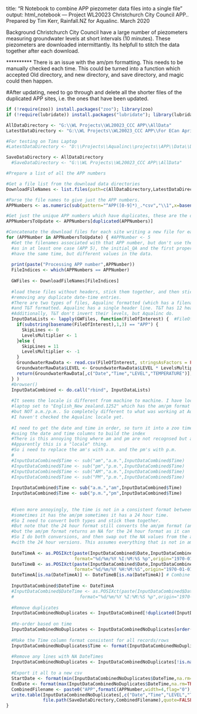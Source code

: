 
title: "R Notebook to combine APP piezometer data files into a single file"
output: html_notebook
---
Project WL20023 Christchurch City Council APP..
Prepared by Tim Kerr, Rainfall.NZ for Aqualinc.
March 2020

Background
Christchurch City Council have a large number of piezometers measuring groundwater levels at short intervals (10 minutes).
These piezometers are downloaded intermittantly.
Its helpfull to stitch the data together after each download.

********** There is an issue with the am/pm formatting. This needs to be manually checked each time.
This could be turned into a function which accepted Old directory, and new directory, and save directory, and magic could then happen.

#After updating, need to go through and delete all the shorter files of the duplicated APP sites, i.e. the ones that have been updated.

```r
if (!require(zoo)) install.packages("zoo"); library(zoo)
if (!require(lubridate)) install.packages("lubridate"); library(lubridate)

AllDataDirectory <- "G:\\WL Projects\\WL20023_CCC APP\\AllData"
LatestDataDirectory <- "G:\\WL Projects\\WL20023_CCC APP\\For ECan April-May 2021\\April-May Download Run\\April-May Data 2021\\BaroAndOffsetCorrected"

#For testing on Tims Laptop
#LatestDataDirectory <- "D:\\Projects\\Aqualinc\\projects\\APP\\Data\\Data Harvest 202106\\BaroAndOffsetCorrected"

SaveDataDirectory <- AllDataDirectory
  #SaveDataDirectory <- "G:\\WL Projects\\WL20023_CCC APP\\AllData"

#Prepare a list of all the APP numbers

#Get a file list from the download data directories
DownloadFileNames <- list.files(path=c(AllDataDirectory,LatestDataDirectory),pattern="^APP[0-9]{4}_[0-9]{8}-[0-9]{8}\\.csv",full.names = TRUE)

#Parse the file names to give just the APP numbers.
APPNumbers <- as.numeric(sub(pattern="^APP([0-9]*)_.*csv","\\1",x=basename(DownloadFileNames)))

#Get just the unique APP numbers which have duplicates, these are the ones that need updating
APPNumbersToUpdate <- APPNumbers[duplicated(APPNumbers)]

#Concatenate the download files for each site writing a new file for each one as we go
for (APPNumber in APPNumbersToUpdate) { #APPNumber <- 5
  #Get the filenames associated with that APP number, but don't use the "initial_QA" files 
  #as in at least one case (APP 5), the initial_QA and the first proper download 
  #have the same time, but different values in the data.
  
  print(paste("Processing APP number",APPNumber))
  FileIndices <- which(APPNumbers == APPNumber)
  
  GWFiles <- DownloadFileNames[FileIndices]
  
  #load these files without headers, stick them together, and then stick them in the complete file, 
  #removing any duplicate date-time entries.
  #There are two types of files, Aqualinc formatted (which has a filename that starts with "APP") 
  #and T&T formatted. Aqualinc has a single header line. T&T has 12 header lines.
  #Additionally, T&T don't invert their levels, but Aqualinc do.
  InputDataLists <- lapply(GWFiles, function(FileOfInterest) {  #FileOfInterest <- GWFiles[1]
    if(substring(basename(FileOfInterest),1,3) == "APP") {
      SkipLines <- 0
      LevelsMultiplier <- 1
    }else {
      SkipLines = 11
      LevelsMultiplier <- -1
    }
    GroundwaterRawData <- read.csv(FileOfInterest, stringsAsFactors = FALSE,skip = SkipLines)
    GroundwaterRawData$LEVEL <- GroundwaterRawData$LEVEL * LevelsMultiplier
    return(GroundwaterRawData[,c("Date","Time","LEVEL","TEMPERATURE")])
  } )
  #browser()
  InputDataCombined <- do.call("rbind", InputDataLists)
  
  #It seems the locale is different from machine to machine. I have locale on my 
  #laptop set to "English_New zealand.1252" which has the am/pm format as am/pm or AM/PM, 
  #but NOT a.m./p.m.. So completely different to what was working at Aqualinc! 
  #I haven't checked the Aqualinc locale yet.
  
  #I need to get the date and time in order, so turn it into a zoo time series object 
  #using the date and time columns to build the index
  #There is this annoying thing where am and pm are not recognsed but a.m. and p.m. are. 
  #Apparently this is a "locale" thing.
  #So i need to replace the am's with a.m. and the pm's with p.m.
  #
  #InputDataCombined$Time <- sub("am","a.m.",InputDataCombined$Time)
  #InputDataCombined$Time <- sub("pm","p.m.",InputDataCombined$Time)
  #InputDataCombined$Time <- sub("AM","a.m.",InputDataCombined$Time)
  #InputDataCombined$Time <- sub("PM","p.m.",InputDataCombined$Time)
  
  InputDataCombined$Time <- sub("a.m.","am",InputDataCombined$Time)
  InputDataCombined$Time <- sub("p.m.","pm",InputDataCombined$Time)
  
  
  #Even more annoyingly, the time is not in a consistent format between files, 
  #sometimes it has the am/pm sometimes it has a 24 hour time.
  #So I need to convert both types and stick them together.
  #But note that the 24 hour format still converts the am/pm format (and gets it wrong), 
  #but the am/pm format returns an NA for the 24 hour format as it can't find the am/pm characters. 
  #So I do both conversions, and then swap out the NA values from the am/pm attempt 
  #with the 24 hour versions. This assumes everything that is not in am/pm format is in 24 hour format.
  
  DateTimeA <- as.POSIXct(paste(InputDataCombined$Date,InputDataCombined$Time),
                          format="%d/%m/%Y %I:%M:%S %p",origin="1970-01-01",tz="Etc/GMT-12")
  DateTimeB <- as.POSIXct(paste(InputDataCombined$Date,InputDataCombined$Time),
                          format="%d/%m/%Y %H:%M:%S",origin="1970-01-01",tz="Etc/GMT-12")
  DateTimeA[is.na(DateTimeA)] <- DateTimeB[is.na(DateTimeA)] # Combine both while keeping their ranks
  
  InputDataCombined$DateTime <- DateTimeA
  #InputDataCombined$DateTime <- as.POSIXct(paste(InputDataCombined$Date,InputDataCombined$Time),
  #                         format="%d/%m/%Y %I:%M:%S %p",origin="1970-01-01",tz="Etc/GMT-12")
  
  #Remove duplicates
  InputDataCombinedNoDuplicates <- InputDataCombined[!duplicated(InputDataCombined$DateTime,fromLast=TRUE),]
  
  #Re-order based on time
  InputDataCombinedNoDuplicates <- InputDataCombinedNoDuplicates[order(InputDataCombinedNoDuplicates$DateTime),]
  
  #Make the Time column format consistent for all records/rows
  InputDataCombinedNoDuplicates$Time <- format(InputDataCombinedNoDuplicates$DateTime,"%H:%M:%S")
  
  #Remove any lines with NA DateTimes
  InputDataCombinedNoDuplicates <- InputDataCombinedNoDuplicates[!is.na(InputDataCombinedNoDuplicates$DateTime),]
  
  #Export it all to a new csv
  StartDate <- format(min(InputDataCombinedNoDuplicates$DateTime,na.rm=TRUE),"%Y%m%d")
  EndDate <- format(max(InputDataCombinedNoDuplicates$DateTime,na.rm=TRUE),"%Y%m%d")
  CombinedFilename <- paste0("APP",formatC(APPNumber,width=4,flag="0"),"_",StartDate,"-",EndDate,".csv")
  write.table(InputDataCombinedNoDuplicates[,c("Date","Time","LEVEL","TEMPERATURE")],
              file.path(SaveDataDirectory,CombinedFilename),quote=FALSE,row.names = FALSE,sep=",")
}
```